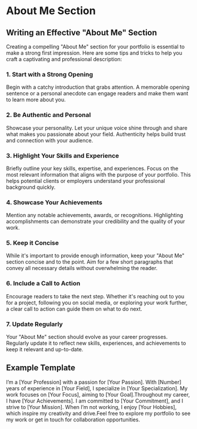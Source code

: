 # About Me Section

## Writing an Effective "About Me" Section
Creating a compelling "About Me" section for your portfolio is essential to make a strong first impression. Here are some tips and tricks to help you craft a captivating and professional description:

### 1. Start with a Strong Opening
Begin with a catchy introduction that grabs attention. A memorable opening sentence or a personal anecdote can engage readers and make them want to learn more about you.

### 2. Be Authentic and Personal
Showcase your personality. Let your unique voice shine through and share what makes you passionate about your field. Authenticity helps build trust and connection with your audience.

### 3. Highlight Your Skills and Experience
Briefly outline your key skills, expertise, and experiences. Focus on the most relevant information that aligns with the purpose of your portfolio. This helps potential clients or employers understand your professional background quickly.

### 4. Showcase Your Achievements
Mention any notable achievements, awards, or recognitions. Highlighting accomplishments can demonstrate your credibility and the quality of your work.

### 5. Keep it Concise
While it's important to provide enough information, keep your "About Me" section concise and to the point. Aim for a few short paragraphs that convey all necessary details without overwhelming the reader.

### 6. Include a Call to Action
Encourage readers to take the next step. Whether it's reaching out to you for a project, following you on social media, or exploring your work further, a clear call to action can guide them on what to do next.

### 7. Update Regularly
Your "About Me" section should evolve as your career progresses. Regularly update it to reflect new skills, experiences, and achievements to keep it relevant and up-to-date.


## Example Template
I’m a [Your Profession] with a passion for [Your Passion]. With [Number] years of experience in [Your Field], I specialize in [Your Specialization]. My work focuses on [Your Focus], aiming to [Your Goal].Throughout my career, I have [Your Achievements]. I am committed to [Your Commitment], and I strive to [Your Mission]. When I’m not working, I enjoy [Your Hobbies], which inspire my creativity and drive.Feel free to explore my portfolio to see my work or get in touch for collaboration opportunities.